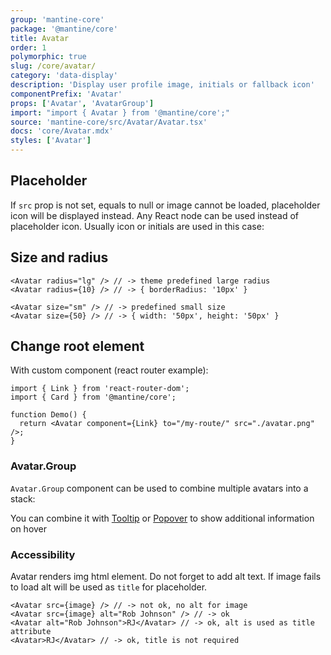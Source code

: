 ```yaml
---
group: 'mantine-core'
package: '@mantine/core'
title: Avatar
order: 1
polymorphic: true
slug: /core/avatar/
category: 'data-display'
description: 'Display user profile image, initials or fallback icon'
componentPrefix: 'Avatar'
props: ['Avatar', 'AvatarGroup']
import: "import { Avatar } from '@mantine/core';"
source: 'mantine-core/src/Avatar/Avatar.tsx'
docs: 'core/Avatar.mdx'
styles: ['Avatar']
---
```


## Placeholder

If `src` prop is not set, equals to null or image cannot be loaded, placeholder icon will be displayed instead.
Any React node can be used instead of placeholder icon. Usually icon or initials are used in this case:

## Size and radius

```tsx
<Avatar radius="lg" /> // -> theme predefined large radius
<Avatar radius={10} /> // -> { borderRadius: '10px' }

<Avatar size="sm" /> // -> predefined small size
<Avatar size={50} /> // -> { width: '50px', height: '50px' }
```


## Change root element


With custom component (react router example):

```tsx
import { Link } from 'react-router-dom';
import { Card } from '@mantine/core';

function Demo() {
  return <Avatar component={Link} to="/my-route/" src="./avatar.png" />;
}
```

### Avatar.Group

`Avatar.Group` component can be used to combine multiple avatars into a stack:


You can combine it with [Tooltip](/core/tooltip/) or [Popover](/core/popover/) to show additional information on hover


### Accessibility

Avatar renders img html element. Do not forget to add alt text.
If image fails to load alt will be used as `title` for placeholder.

```tsx
<Avatar src={image} /> // -> not ok, no alt for image
<Avatar src={image} alt="Rob Johnson" /> // -> ok
<Avatar alt="Rob Johnson">RJ</Avatar> // -> ok, alt is used as title attribute
<Avatar>RJ</Avatar> // -> ok, title is not required
```
